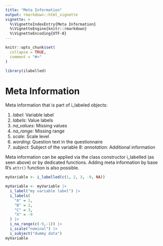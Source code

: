 ```yaml
---
title: "Meta Information"
output: rmarkdown::html_vignette
vignette: >
  %\VignetteIndexEntry{Meta Information}
  %\VignetteEngine{knitr::rmarkdown}
  %\VignetteEncoding{UTF-8}
---
```


```r
knitr::opts_chunk$set(
  collapse = TRUE,
  comment = "#>"
)
```

```r
library(ilabelled)
```


# Meta Information

Meta information that is part of i_labeled objects: 
  
  1. *label*: Variable label 
  2. *labels*: Value labels 
  3. *na_values*: Missing values 
  4. *na_range*: Missing range 
  5. *scale*: Scale level 
  6. *wording*: Question text in the questionnaire 
  7. *subject*: Subject of the variable 
  8: *annotation*: Additional information 

Meta information can be applied via the class constructor i_labelled (as seen above) or by dedicated functions. Adding meta information by base R's <code>attr()</code> function is also possible.

```r
myVariable <- i_labelled(c(1, 2, 3, -9, NA))

myVariable <- myVariable |>
  i_label("my variable label") |>
  i_labels(
    "A" = 1,
    "B" = 2,
    "C" = 3,
    "X" = -9
  ) |>
  i_na_range(c(-9,-1)) |>
  i_scale("nominal") |>
  i_subject("dummy data")
myVariable
```


